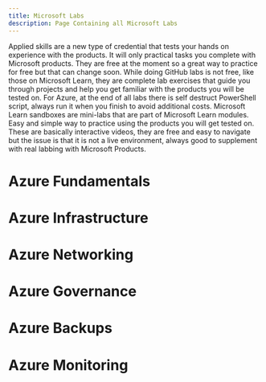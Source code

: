 ```yaml
---
title: Microsoft Labs
description: Page Containing all Microsoft Labs
---
```


<Card title="Applied Skills" icon="star"> 
Applied skills are a new type of credential that tests your hands on experience with the products. It will only practical tasks you complete with Microsoft products. They are free at the moment so a great way to practice for free but that can change soon.
</Card>

<Card title="Microsoft GitHub" icon="star"> 
While doing GitHub labs is not free, like those on Microsoft Learn, they are complete lab exercises that guide you through projects and help you get familiar with the products you will be tested on. For Azure, at the end of all labs there is self destruct PowerShell script, always run it when you finish to avoid additional costs.
</Card>

<Card title="Microsoft Learn" icon="star"> 
Microsoft Learn sandboxes are mini-labs that are part of Microsoft Learn modules. Easy and simple way to practice using the products you will get tested on.
</Card>

<Card title="Guided Labs" icon="star"> 
These are basically interactive videos, they are free and easy to navigate but the issue is that it is not a live environment, always good to supplement with real labbing with Microsoft Products.
</Card>

# Azure Fundamentals

# Azure Infrastructure

# Azure Networking

# Azure Governance

# Azure Backups

# Azure Monitoring 
